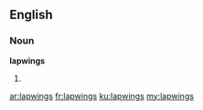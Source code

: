 ==English==

===Noun===
'''lapwings'''

# {{plural of|[[lapwing]]}}

[[ar:lapwings]]
[[fr:lapwings]]
[[ku:lapwings]]
[[my:lapwings]]